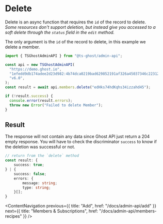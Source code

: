 # Delete

Delete is an async function that requires the `id` of the record to delete. _Some resources don't support deletion, but instead give you accessed to a soft delete through the `status` field in the `edit` method._

The only argument is the `id` of the record to delete, in this example we delete a member.

```ts
import { TSGhostAdminAPI } from "@ts-ghost/admin-api";

const api = new TSGhostAdminAPI(
  "https://demo.ghost.io",
  "1efedd9db174adee2d23d982:4b74dca0219bad629852191af326a45037346c2231240e0f7aec1f9371cc14e8",
  "v6.0",
);
const result = await api.members.delete("edHks74hdKqhs34izzahd45");

if (!result.success) {
  console.error(result.errors);
  throw new Error("Failed to delete Member");
}
```

## Result

The response will not contain any data since Ghost API just return a 204 empty response. You will have to check the discriminator `success` to know if the deletion was successful or not.

```ts
// return from the `delete` method
const result: {
    success: true;
} | {
    success: false;
    errors: {
        message: string;
        type: string;
    }[];
}
```

<ContentNavigation
  previous={{ title: "Add", href: "/docs/admin-api/add" }}
  next={{ title: "Members & Subscriptions", href: "/docs/admin-api/members-recipes" }}
/>
